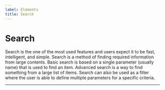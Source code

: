 ```yaml
---
label: Elements
title: Search
---
```



# Search

Search is the one of the most used features and users expect it to be fast, intelligent, and simple. Search is a method of finding required information from large contents. Basic search is based on a single parameter (usually name) that is used to find an item. Advanced search is a way to find something from a large list of items. Search can also be used as a filter where the user is able to define multiple parameters for a specific criteria.

---

<ElementLayout element="search" />
